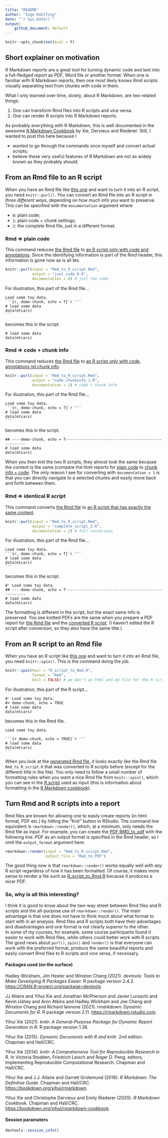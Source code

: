 ```yaml
---
title: "README"
author: "Ingo Rohlfing"
date: "`r Sys.Date()`"
output: 
    github_document: default
---
```


```r
knitr::opts_chunk$set(eval = F)
```


## Short explainer on motivation
R Markdown reports are a great tool for turning dynamic code and text into a 
full-fledged report as PDF, Word file or another format. When one is familiar
with R Markdown reports, then one most likely knows Rmd scripts visually
separating text from chunks with code in them. 

What I only learned over time, slowly, about R Markdown, are two related 
things: 

1. One can transform Rmd files into R scripts and vice versa.
2. One can render R scripts into R Markdown reports.

As probably everything with R Markdown, this is well documented in the awesome
[R Markdown Cookbook](https://bookdown.org/yihui/rmarkdown-cookbook/)
by Xie, Dervieux and Riederer. Still, I wanted to post this here because I

- wanted to go through the commands once myself and convert actual scripts;
- believe these very useful features of R Markdown are not as widely known as
they probably should.

## From an Rmd file to an R script
When you have an Rmd file like [this one](Rmd_to_R_script.Rmd) and want to 
turn it into an R script, you need `knitr::purl()`. You can convert an Rmd file
into an R script in *three different ways*, depending on how much info you want
to preserve. This can be specified with the `documentation` argument where 

- `0`: plain code;
- `1`: plain code + chunk settings;
- `2`: the complete Rmd file, just in a different format.

### Rmd => plain code
This command reduces [the Rmd file](Rmd_to_R_script.Rmd) to [an R script only 
with code and annotations](just_code_0.R). Since the identifying information is 
part of the Rmd header, this information is gone now as is all tex.
```r
knitr::purl(input = "Rmd_to_R_script.Rmd", 
            output = "just_code_0.R",
            documentation = 0) # just the code
```

For illustration, this part of the Rmd file...

````
Load some toy data.
```{r, demo-chunk, echo = T}`r ''`
# load some data
data(mtcars)
```
````

becomes this in the script.
```
# load some data
data(mtcars)
```

### Rmd => code + chunk info
This command reduces [the Rmd file](Rmd_to_R_script.Rmd) to [an R script only 
with code, annotations nd chunk info](code_chunkinfo_1.R). 
```r
knitr::purl(input = "Rmd_to_R_script.Rmd", 
            output = "code_chunkinfo_1.R",
            documentation = 1) # code + chunk info
```

For illustration, this part of the Rmd file...

````
Load some toy data.
```{r, demo-chunk, echo = T}`r ''`
# load some data
data(mtcars)
```
````

becomes this in the script.
```
## ----demo-chunk, echo = T----------------------------------------------------
# load some data
data(mtcars)
```

When you then knit the two R scripts, they almost look the same because
the content is the same (compare the html reports for 
[plain code](just_code_0.pdf) to [chunk info + code](code_chunkinfo_1.pdf). 
The only reason I see for converting with `documentation = 1` is that you can 
directly navigate to a selected chunks and easily move back and forth between 
them.

### Rmd => identical R script
This command converts [the Rmd file](Rmd_to_R_script.Rmd) to 
[an R script that has exactly the same content](complete_script_2.R). 
```r
knitr::purl(input = "Rmd_to_R_script.Rmd", 
            output = "complete_script_2.R",
            documentation = 2) # full conversion
```

For illustration, this part of the Rmd file...

````
Load some toy data.
```{r, demo-chunk, echo = T}`r ''`
# load some data
data(mtcars)
```
````

becomes this in the script.
```
#' Load some toy data.
## ----demo-chunk, echo = T----------------------------------------------------
# load some data
data(mtcars)
```

The formatting is different in the script, but the exact same info is preserved.
You see knitted PDFs are the same when you prepare a PDF report for
[the Rmd file](Rmd_to_PDF.pdf) and the 
[converted R script](complete_script_2.pdf). (I haven't edited the R script
after conversion, so they also have the same title.)

## From an R script to an Rmd file
When you have an R script like [this one](R_script_to_Rmd.R) and want to 
turn it into an Rmd file, you need `knitr::spin()`. This is the command doing
the job.
```r
knitr::spin(hair = "R_script_to_Rmd.R", 
            format = "Rmd", 
            knit = FALSE) # we don't an html and md file for the R script now
```

For illustration, this part of the R script...
```
#' Load some toy data.
#+ demo-chunk, echo = TRUE
# load some data
data(mtcars)
```

becomes this in the Rmd file.
````
Load some toy data.

```{r demo-chunk, echo = TRUE}`r ''`
# load some data
data(mtcars)
```
````

When you look at the [generated Rmd file](R_script_to_Rmd.Rmd), it looks 
exactly like the Rmd file `Rmd_to_R_script.R` that was converted to R scripts 
before (except for the different title in the file). You only need to follow 
a small number of formatting rules when you want a nice Rmd file from 
`knitr::spin()`, which you can see in the [R script](R_script_to_Rmd.R) used as
input (this is information about formatting in the
[R Markdown cookbook](https://bookdown.org/yihui/rmarkdown-cookbook/spin.html)). 

## Turn Rmd and R scripts into a report
Rmd files are known for allowing one to easily create reports (in html format,
PDF etc.) by hitting the "Knit" button in RStudio. The command line 
equivalent is `rmarkdown::render()`, which, at a minimum, only needs the 
Rmd file as input. For example, you can create the 
[PDF RMD_to_pdf](Rmd_to_PDF.pdf) with the following line. PDF as an output
format is specified in the Rmd header, so I omit the `output_format` argument
here.
```r
rmarkdown::render(input = "Rmd_to_R_script.Rmd", 
                  output_file = "Rmd_to_PDF")
```

The good thing now is that `rmarkdown::render()` works equally well with *any*
R script regardless of how it has been formatted. Of course, it makes more sense
to render a file such as [R_script_to_Rmd.R](R_script_to_Rmd.R) because it 
produces a nicer PDF.

### So, why is all this interesting?
I think it is good to know about the two-way street between Rmd files and R 
scripts and the all-purpose use of `rmarkdown::render()`. The main advantage is
that one does not have to think much about what format to start with in an 
analysis. Rmd files and R scripts both have their advantages and disadvantages
and one format is not clearly superior to the other.  
In some of my courses, for example, some course participants found it
easier to work with Rmd files, while others could better work with R scripts.
The good news about `purl()`, `spin()` and `render()` is that everyone can
work with the preferred format, produce the same beautiful reports and easily
convert Rmd files to R scripts and vice versa, if necessary.

#### Packages used (on the surface)
Hadley Wickham, Jim Hester and Winston Chang (2021). *devtools: Tools to Make
Developing R Packages Easier.* R package version 2.4.2.
<https://CRAN.R-project.org/package=devtools>

JJ Allaire and Yihui Xie and Jonathan McPherson and Javier Luraschi and Kevin 
Ushey and Aron Atkins and Hadley Wickham and Joe Cheng and Winston Chang and 
Richard Iannone (2021). *rmarkdown: Dynamic Documents for R.*
R package version 2.11. <https://rmarkdown.rstudio.com>.

Yihui Xie (2021). *knitr: A General-Purpose Package for Dynamic Report 
Generation in R.* R package version 1.36.

Yihui Xie (2015). *Dynamic Documents with R and knitr.* 2nd edition. 
Chapman and Hall/CRC. 

Yihui Xie (2014). *knitr: A Comprehensive Tool for Reproducible Research in R.*
In Victoria Stodden, Friedrich Leisch and Roger D. Peng, editors, 
Implementing Reproducible Computational Research. Chapman and Hall/CRC. 

Yihui Xie and J.J. Allaire and Garrett Grolemund (2018). *R Markdown: 
The Definitive Guide.* Chapman and Hall/CRC. 
<https://bookdown.org/yihui/rmarkdown>.

Yihui Xie and Christophe Dervieux and Emily Riederer (2020). 
*R Markdown Cookbook.* Chapman and Hall/CRC. 
<https://bookdown.org/yihui/rmarkdown-cookbook>.

#### Session paramaters
```r
devtools::session_info()
```


